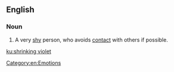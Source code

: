 ==English==

===Noun===
{{en-noun|head=[[shrinking]] [[violet]]}}

# {{context|idiomatic|lang=en}} A very [[shy]] person, who avoids [[contact]] with others if possible.

[[Category:en:Emotions]]

[[ku:shrinking violet]]